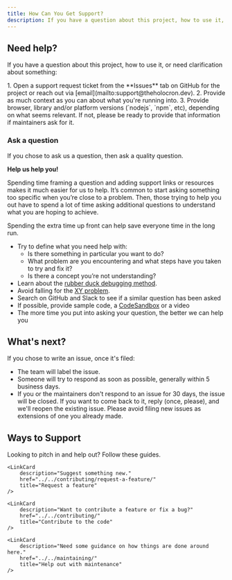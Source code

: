 ```yaml
---
title: How Can You Get Support?
description: If you have a question about this project, how to use it, or need clarification about something.
---
```



<CoC />

## Need help?

If you have a question about this project, how to use it, or need clarification about something:

<Steps>
	1. Open a support request ticket from the **Issues** tab on GitHub for the project or reach out via
	[email](mailto:support@theholocron.dev). 2. Provide as much context as you can about what you're running into. 3.
	Provide browser, library and/or platform versions (`nodejs`, `npm`, etc), depending on what seems relevant. If not,
	please be ready to provide that information if maintainers ask for it.
</Steps>

### Ask a question

If you chose to ask us a question, then ask a quality question.

**Help us help you!**

Spending time framing a question and adding support links or resources makes it much easier for us to help. It’s common to start asking something too specific when you’re close to a problem. Then, those trying to help you out have to spend a lot of time asking additional questions to understand what you are hoping to achieve.

Spending the extra time up front can help save everyone time in the long run.

-   Try to define what you need help with:
    -   Is there something in particular you want to do?
    -   What problem are you encountering and what steps have you taken to try and fix it?
    -   Is there a concept you’re not understanding?
-   Learn about the [rubber duck debugging method](https://rubberduckdebugging.com/gg).
-   Avoid falling for the [XY problem](https://meta.stackexchange.com/questions/66377/what-is-the-xy-problem/66378#66378).
-   Search on GitHub and Slack to see if a similar question has been asked
-   If possible, provide sample code, a [CodeSandbox](https://codesandbox.io/) or a video
-   The more time you put into asking your question, the better we can help you

## What's next?

If you chose to write an issue, once it's filed:

-   The team will label the issue.
-   Someone will try to respond as soon as possible, generally within 5 business days.
-   If you or the maintainers don't respond to an issue for 30 days, the issue will be closed. If you want to come back to it, reply (once, please), and we'll reopen the existing issue. Please avoid filing new issues as extensions of one you already made.

## Ways to Support

Looking to pitch in and help out? Follow these guides.

<CardGrid>
	<LinkCard
		description="Call out something that is broken."
		href="../../contributing/report-a-bug/"
		title="Report a bug"
	/>

    <LinkCard
    	description="Suggest something new."
    	href="../../contributing/request-a-feature/"
    	title="Request a feature"
    />

    <LinkCard
    	description="Want to contribute a feature or fix a bug?"
    	href="../../contributing/"
    	title="Contribute to the code"
    />

    <LinkCard
    	description="Need some guidance on how things are done around here."
    	href="../../maintaining/"
    	title="Help out with maintenance"
    />

</CardGrid>
